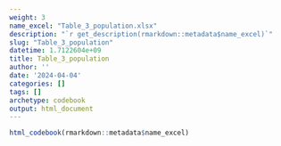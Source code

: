 ```yaml
---
weight: 3
name_excel: "Table_3_population.xlsx"
description: "`r get_description(rmarkdown::metadata$name_excel)`"
slug: "Table_3_population"
datetime: 1.7122604e+09
title: Table_3_population
author: ''
date: '2024-04-04'
categories: []
tags: []
archetype: codebook
output: html_document
---
```


```r
html_codebook(rmarkdown::metadata$name_excel)
```
